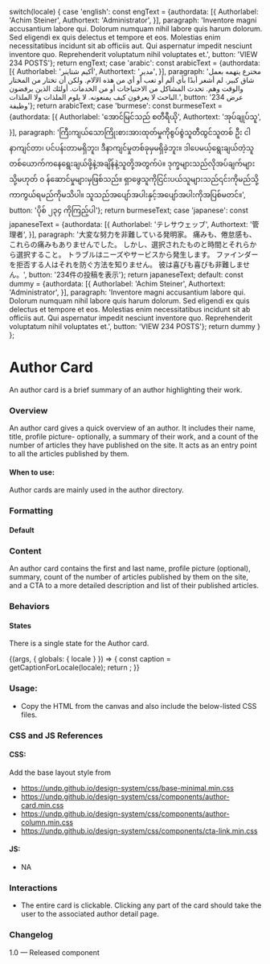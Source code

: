 
  switch(locale) {
    case 'english': const engText = {authordata: [{
      Authorlabel: 'Achim Steiner',
      Authortext: 'Administrator',
    }],
    paragraph: 'Inventore magni accusantium labore qui. Dolorum numquam nihil labore quis harum dolorum. Sed eligendi ex quis delectus et tempore et eos. Molestias enim necessitatibus incidunt sit ab officiis aut. Qui aspernatur impedit nesciunt inventore quo. Reprehenderit voluptatum nihil voluptates et.',
    button: 'VIEW 234 POSTS'}; return engText;
    case 'arabic': const arabicText = {authordata: [{
      Authorlabel: 'أكيم شتاينر',
      Authortext: 'مدير',
    }],
    paragraph: 'مخترع يتهمه بعمل شاق كبير. لم أشعر أبدًا بأي ألم أو تعب أو أي من هذه الآلام. ولكن أن تختار من المختار والوقت وهم. تحدث المشاكل من الاحتياجات أو من الخدمات. أولئك الذين يرفضون الباحث لا يعرفون كيف يمنعونه. لا يلوم الملذات ولا الملذات.',
    button: 'عرض 234 وظيفة'}; return arabicText;
    case 'burmese': const burmeseText = {authordata: [{
      Authorlabel: 'အောင်မြင်သည် စတီရီယို',
      Authortext: 'အုပ်ချုပ်သူ',
    }],
    paragraph: 'ကြီးကျယ်သောကြိုးစားအားထုတ်မှုကိုစွပ်စွဲသူတီထွင်သူတစ် ဦး ငါနာကျင်တာ၊ ပင်ပန်းတာမရှိဘူး၊ ဒီနာကျင်မှုတစ်ခုမှမရှိခဲ့ဘူး။ ဒါပေမယ့်ရွေးချယ်တဲ့သူတစ်ယောက်ကနေရွေးချယ်ဖို့နဲ့အချိန်နဲ့သူတို့အတွက်ပဲ။ ဒုက္ခများသည်လိုအပ်ချက်များသို့မဟုတ် ၀ န်ဆောင်မှုများမှဖြစ်သည်။ ရှာဖွေသူကိုငြင်းပယ်သူများသည်၎င်းကိုမည်သို့ကာကွယ်ရမည်ကိုမသိပါ။ သူသည်အပျော်အပါးနှင့်အပျော်အပါးကိုအပြစ်မတင်။',
    button: 'ပိုစ် ၂၃၄ ကိုကြည့်ပါ'}; return burmeseText;
    case 'japanese': const japaneseText = {authordata: [{
      Authorlabel: 'テレサウェッブ',
      Authortext: '管理者',
    }],
    paragraph: '大変な努力を非難している発明家。 痛みも、倦怠感も、これらの痛みもありませんでした。 しかし、選択されたものと時間とそれらから選択すること。 トラブルはニーズやサービスから発生します。 ファインダーを拒否する人はそれを防ぐ方法を知りません。 彼は喜びも喜びも非難しません。',
    button: '234件の投稿を表示'}; return japaneseText;
    default:
      const dummy =  {authordata: [{
      Authorlabel: 'Achim Steiner',
      Authortext: 'Administrator',
    }],
    paragraph: 'Inventore magni accusantium labore qui. Dolorum numquam nihil labore quis harum dolorum. Sed eligendi ex quis delectus et tempore et eos. Molestias enim necessitatibus incidunt sit ab officiis aut. Qui aspernatur impedit nesciunt inventore quo. Reprehenderit voluptatum nihil voluptates et.',
    button: 'VIEW 234 POSTS'};
    return dummy
  }
};

<Meta title="Components/UI components/Authors/Author card" />

# Author Card

An author card is a brief summary of an author highlighting their work.

### Overview
An author card gives a quick overview of an author. It includes their name, title, profile picture- optionally, a summary of their work, and a count of the number of articles they have published on the site. It acts as an entry point to all the articles published by them.

#### When to use:
Author cards are mainly used in the author directory.

### Formatting

#### Default

### Content

An author card contains the first and last name, profile picture (optional), summary, count of the number of articles published by them on the site, and a CTA to a more detailed description and list of their published articles.

### Behaviors

#### States
There is a single state for the Author card.

<Canvas>
<Story name="Author card">
  {(args, { globals: { locale } }) => {
    const caption = getCaptionForLocale(locale);
    return <Authorcard authorImage={authorImage} alt='Headshot of XYZ' data={caption.authordata} para={caption.paragraph} button={caption.button} link='#' width="medium-12"></Authorcard>;
  }}
</Story>
</Canvas>

### Usage:
- Copy the HTML from the canvas and also include the below-listed CSS files.

### CSS and JS References

#### CSS:

Add the base layout style from

- https://undp.github.io/design-system/css/base-minimal.min.css
- https://undp.github.io/design-system/css/components/author-card.min.css
- https://undp.github.io/design-system/css/components/author-column.min.css
- https://undp.github.io/design-system/css/components/cta-link.min.css

#### JS:
- NA

### Interactions
- The entire card is clickable. Clicking any part of the card should take the user to the associated author detail page.

### Changelog
1.0 — Released component
